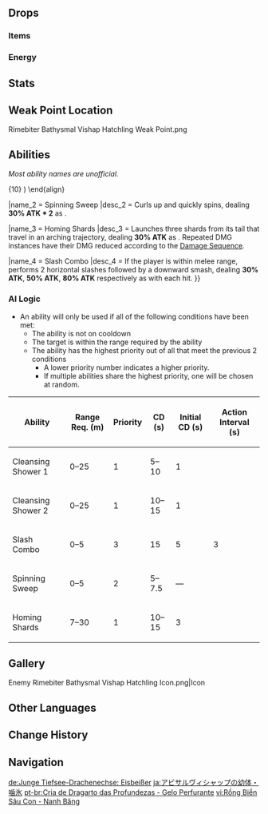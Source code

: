 {{Enemy Infobox
|image    = Enemy Rimebiter Bathysmal Vishap Hatchling.png
|type     = Elite Enemies
|family   = Mystical Beasts
|group    = Bathysmal Vishaps
|location = [[Enkanomiya]]
|dmgtype  = Physical
|dmgtype2 = Cryo
|weakpoint = yes
|ability1 = Energy Drain
|ability2 = HP Loss
}}
{{Enemy Intro}}

==Drops==
===Items===
{{Drops Table|type=Vishap Hatchlings}}

===Energy===
{{Energy Drops
|type  = Cryo
|hp1   = 60
|p1    = 1
|hp2   = 0
|p2    = 1
}}

==Stats==
{{Enemy Stats
|phys_res = 30%
|cryo_res = 20%

|hp_ratio  = 4
|hp_type   = 2
|atk_ratio = 2
}}

==Weak Point Location==
<gallery>
Rimebiter Bathysmal Vishap Hatchling Weak Point.png
</gallery>

==Abilities==
''Most ability names are unofficial.''

{{Enemy Attacks
|name_1 = Cleansing Shower
|desc_1 = Forms an orb within their mouth and launches it at the player. On hit, the orb deals '''5% ATK''' as {{Color|Cryo DMG}} and drains 10 [[Energy]] from the active character. If the active character has less than 10 Energy, inflicts [[HP Loss]].
* The HP Loss is calculated as:<br><math>\begin{align} \text{HP Loss} = {} & ( 14 \% \times \text{Character Max HP} + 200 ) \\
& \times ( 1 - \frac{\text{Remaining Energy}}{10} ) \end{align}</math>

|name_2 = Spinning Sweep
|desc_2 = Curls up and quickly spins, dealing '''30% ATK * 2''' as {{Color|Cryo DMG}}.

|name_3 = Homing Shards
|desc_3 = Launches three shards from its tail that travel in an arching trajectory, dealing '''30% ATK''' as {{Color|Cryo DMG}}. Repeated DMG instances have their DMG reduced according to the [[Damage Sequence]].

|name_4 = Slash Combo
|desc_4 = If the player is within melee range, performs 2 horizontal slashes followed by a downward smash, dealing '''30% ATK''', '''50% ATK''', '''80% ATK''' respectively as {{Color|Physical DMG}} with each hit.
}}

===AI Logic===
{{See also|Cooldown#Enemy Cooldowns}}
* An ability will only be used if all of the following conditions have been met:
** The ability is not on cooldown
** The target is within the range required by the ability
** The ability has the highest priority out of all that meet the previous 2 conditions
*** A lower priority number indicates a higher priority.
*** If multiple abilities share the highest priority, one will be chosen at random.

{| class="wikitable"
! Ability !! Range Req. (m) !! Priority !! CD (s) !! Initial CD (s) !! Action Interval (s)
|-
| Cleansing Shower 1 || 0–25 || 1 || 5–10 || 1 || rowspan="5" | 3
|-
| Cleansing Shower 2 || 0–25 || 1 || 10–15 || 1
|-
| Slash Combo || 0–5 || 3 || 15 || 5
|-
| Spinning Sweep || 0–5 || 2 || 5–7.5 || &mdash;
|-
| Homing Shards || 7–30 || 1 || 10–15 || 3
|}

==Gallery==
<gallery>
Enemy Rimebiter Bathysmal Vishap Hatchling Icon.png|Icon
</gallery>

==Other Languages==
{{Other Languages
|en      = Rimebiter Bathysmal Vishap Hatchling
|zhs     = 深海龙蜥幼体・啮冰
|zhs_rm  = Shēnhǎi Lóngxī Yòutǐ - Niè Bīng
|zht     = 深海龍蜥幼體・囓冰
|zht_rm  = Shēnhǎi Lóngxī Yòutǐ - Niè Bīng
|zh_tl   = Deep Sea {{Lex|Vishap|zh}} Hatchling - Ice Biting
|ja      = アビサルヴィシャップの幼体・噛氷
|ja_rm   = Abisaru Vishappu no Youtai - Kouhyou{{Assumed}}
|ja_tl   = Abyssal Vishap Hatchling - Frostbiter
|ko      = 얼음을 짓씹는 새끼 심해 용 도마뱀
|ko_tl   = Ice-Crunching Deep Sea {{Lex|Vishap|ko}} Hatchling
|es      = Cría de Dragarto de las Profundidades - Hielo mordaz
|es_tl   = {{Lex|Vishap|es}} Whelp of the Depths - Biting Ice
|fr      = Élémentosaure abyssal morgivre&nbsp;: nouveau-né
|fr_tl   = Rimebiting Abyssal {{Lex|Vishap|fr}}: Newborn
|ru      = Молодой вишап глубин: Ледогрыз
|ru_tl   = Young {{Lex|Bathysmal Vishap|ru}}: Ice-Gnawer
|ru_note = {{ru|Ледогрыз}} is a compound word made of the noun {{ru|лёд|tl=ice}} and the verb {{ru|грызть|tl=to gnaw,}} joined by the interfix {{ru|-о-}}.
|th      = Rimebiter Bathysmal Vishap Hatchling
|vi      = Rồng Biển Sâu Con - Nanh Băng
|vi_tl   = Deep Sea {{Lex|Vishap|vi}} Hatchling - Ice Biting
|de      = Junge Tiefsee-Drachenechse – Eisbeißer
|de_tl   = Young Deep Sea {{Lex|Vishap|de}} - Ice-Biter
|id      = Rimebiter Bathysmal Vishap Hatchling
|pt      = Cria de Dragarto das Profundezas &mdash; Gelo Perfurante
|pt_tl   = <!--use {{Lex|Vishap|pt}}-->
|tr      = Buzkıran Su Ejderi Yavrusu
|tr_tl   = Ice Breaking Water Dragon Cub
|it      = Cucciolo di Elementosauro abissale Azzannabrina
|it_tl   = Frostbiting Abyssal {{Lex|Vishap|it}} Cub
}}

==Change History==
{{Change History|2.4}}

==Navigation==
{{Enemy Navbox|elite}}

[[de:Junge Tiefsee-Drachenechse: Eisbeißer]]
[[ja:アビサルヴィシャップの幼体・噛氷]]
[[pt-br:Cria de Dragarto das Profundezas - Gelo Perfurante]]
[[vi:Rồng Biển Sâu Con - Nanh Băng]]